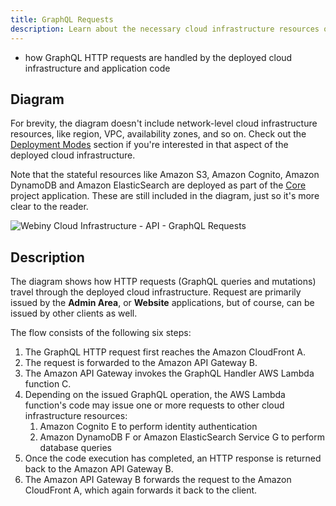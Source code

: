 ```yaml
---
title: GraphQL Requests
description: Learn about the necessary cloud infrastructure resources on which the API project application relies on to perform graphql requests.
---
```



<Alert type="success" title="What you’ll learn">

- how GraphQL HTTP requests are handled by the deployed cloud infrastructure and application code

</Alert>

## Diagram

<Alert type="info">

For brevity, the diagram doesn't include network-level cloud infrastructure resources, like region, VPC, availability zones, and so on. Check out the [Deployment Modes](../deployment-modes/introduction) section if you're interested in that aspect of the deployed cloud infrastructure.

</Alert>

<Alert type="info">

Note that the stateful resources like Amazon S3, Amazon Cognito, Amazon DynamoDB and Amazon ElasticSearch are deployed as part of the [Core](../core/overview) project application. These are still included in the diagram, just so it's more clear to the reader. 

</Alert>

<Image src={apiGqlRequest} title="Webiny Cloud Infrastructure - API - GraphQL Requests" shadow={false}/>

## Description

The diagram shows how HTTP requests (GraphQL queries and mutations) travel through the deployed cloud infrastructure. Request are primarily issued by the **Admin Area**, or **Website** applications, but of course, can be issued by other clients as well.

The flow consists of the following six steps:

1. The GraphQL HTTP request first reaches the Amazon CloudFront <diagram-letter>A</diagram-letter>.
2. The request is forwarded to the Amazon API Gateway <diagram-letter>B</diagram-letter>.
3. The Amazon API Gateway invokes the GraphQL Handler AWS Lambda function <diagram-letter>C</diagram-letter>.
4. Depending on the issued GraphQL operation, the AWS Lambda function's code may issue one or more requests to other cloud infrastructure resources:
    1. Amazon Cognito <diagram-letter>E</diagram-letter> to perform identity authentication
    2. Amazon DynamoDB <diagram-letter>F</diagram-letter> or Amazon ElasticSearch Service <diagram-letter>G</diagram-letter> to perform database queries
5. Once the code execution has completed, an HTTP response is returned back to the Amazon API Gateway <diagram-letter>B</diagram-letter>.
6. The Amazon API Gateway <diagram-letter>B</diagram-letter> forwards the request to the Amazon CloudFront <diagram-letter>A</diagram-letter>, which again forwards it back to the client.
